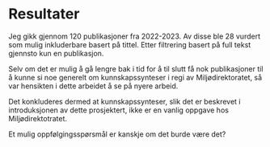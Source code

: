 
# Resultater

Jeg gikk gjennom 120 publikasjoner fra 2022-2023. 
Av disse ble 28 vurdert som mulig inkluderbare basert på tittel.
Etter filtrering basert på full tekst gjennsto kun en publikasjon.

Selv om det er mulig å gå lengre bak i tid for å til slutt få nok publikasjoner til å kunne si noe generelt om kunnskapssynteser i regi av Miljødirektoratet, 
så var hensikten i dette arbeidet å se på nyere arbeid. 

Det konkluderes dermed at kunnskapssynteser, slik det er beskrevet i introduksjonen av dette prosjektert, ikke er en vanlig oppgave hos Miljødirektotratet.

Et mulig oppfølgingsspørsmål er kanskje om det burde være det?